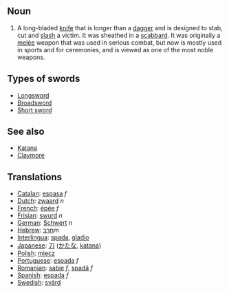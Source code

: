 ==Noun==

#A long-bladed [[knife]] that is longer than a [[dagger]] and is designed to stab, cut and [[slash]] a victim.  It was sheathed in a [[scabbard]].  It was originally a [[melée]] weapon that was used in serious combat, but now is mostly used in sports and for ceremonies, and is viewed as one of the most noble weapons.

==Types of swords==
*[[Longsword]]
*[[Broadsword]]
*[[Short sword]]

==See also==
*[[Katana]]
*[[Claymore]]

==Translations==
*[[Catalan]]: [[espasa]] ''f''
*[[Dutch]]: [[zwaard]] ''n''
*[[French]]: [[épée]] ''f''
*[[Frisian]]: [[swurd]] ''n''
*[[German]]: [[Schwert]] ''n''
*[[Hebrew]]: [[חרב]]''m''
*[[Interlingua]]: [[spada]], [[gladio]]
*[[Japanese]]: [[刀]] ([[かたな]], [[katana]])
*[[Polish]]: [[miecz]]
*[[Portuguese]]: [[espada]] ''f''
*[[Romanian]]: [[sabie]] ''f'', [[spadă]] ''f''
*[[Spanish]]: [[espada]] ''f''
*[[Swedish]]: [[svärd]]